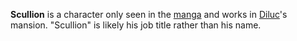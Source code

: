 {{Character Infobox
|image            = NPC Scullion.png
|type             = Manga-Only
|affiliation      = Ragnvindr Family
}}
'''Scullion''' is a character only seen in the [[manga]] and works in [[Diluc]]'s mansion. "Scullion" is likely his job title rather than his name.

<!--
==Gallery==
<gallery>
Scullion3.png|Chapter 1: Bad Wine | Page 8
Scullion5.png|Chapter 1: Bad Wine | Page 14
</gallery>
-->